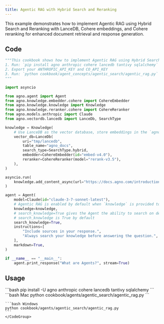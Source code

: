 ```yaml
---
title: Agentic RAG with Hybrid Search and Reranking
---
```


This example demonstrates how to implement Agentic RAG using Hybrid Search and Reranking with LanceDB, Cohere embeddings, and Cohere reranking for enhanced document retrieval and response generation.

## Code

```python cookbook/agents/agentic_search/agentic_rag.py
"""This cookbook shows how to implement Agentic RAG using Hybrid Search and Reranking.
1. Run: `pip install agno anthropic cohere lancedb tantivy sqlalchemy` to install the dependencies
2. Export your ANTHROPIC_API_KEY and CO_API_KEY
3. Run: `python cookbook/agent_concepts/agentic_search/agentic_rag.py` to run the agent
"""

import asyncio

from agno.agent import Agent
from agno.knowledge.embedder.cohere import CohereEmbedder
from agno.knowledge.knowledge import Knowledge
from agno.knowledge.reranker.cohere import CohereReranker
from agno.models.anthropic import Claude
from agno.vectordb.lancedb import LanceDb, SearchType

knowledge = Knowledge(
    # Use LanceDB as the vector database, store embeddings in the `agno_docs` table
    vector_db=LanceDb(
        uri="tmp/lancedb",
        table_name="agno_docs",
        search_type=SearchType.hybrid,
        embedder=CohereEmbedder(id="embed-v4.0"),
        reranker=CohereReranker(model="rerank-v3.5"),
    ),
)

asyncio.run(
    knowledge.add_content_async(url="https://docs.agno.com/introduction/agents.md")
)

agent = Agent(
    model=Claude(id="claude-3-7-sonnet-latest"),
    # Agentic RAG is enabled by default when `knowledge` is provided to the Agent.
    knowledge=knowledge,
    # search_knowledge=True gives the Agent the ability to search on demand
    # search_knowledge is True by default
    search_knowledge=True,
    instructions=[
        "Include sources in your response.",
        "Always search your knowledge before answering the question.",
    ],
    markdown=True,
)

if __name__ == "__main__":
    agent.print_response("What are Agents?", stream=True)
```

## Usage

<Steps>
  <Snippet file="create-venv-step.mdx" />

  <Step title="Install libraries">
    ```bash
    pip install -U agno anthropic cohere lancedb tantivy sqlalchemy
    ```
  </Step>

  <Step title="Run Agent">
    <CodeGroup>
    ```bash Mac
    python cookbook/agents/agentic_search/agentic_rag.py
    ```
    
    ```bash Windows
    python cookbook/agents/agentic_search/agentic_rag.py
    ```
    </CodeGroup>
  </Step>
</Steps>